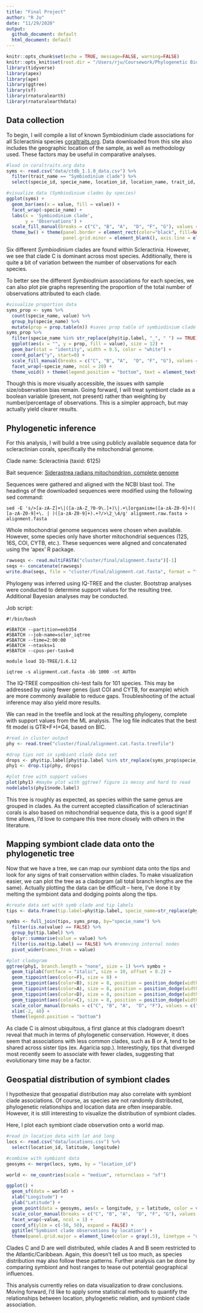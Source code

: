 ```yaml
---
title: "Final Project"
author: "R Ju"
date: "11/29/2020"
output:
  github_document: default
  html_document: default
---
```


```r
knitr::opts_chunk$set(echo = TRUE, message=FALSE, warning=FALSE)
knitr::opts_knit$set(root.dir = "/Users/rju/Coursework/Phylogenetic Biology/finalproject/")
library(tidyverse)
library(apex)
library(ape)
library(ggtree)
library(sf)
library(rnaturalearth)
library(rnaturalearthdata)
```


## Data collection

To begin, I will compile a list of known Symbiodinium clade associations for all Scleractinia species [coraltraits.org](coraltraits.org). Data downloaded from this site also includes the geographic location of the sample, as well as methodology used. These factors may be useful in comparative analyses.

```r
#load in coraltraits.org data
syms <- read.csv("data/ctdb_1.1.0_data.csv") %>%
  filter(trait_name == "Symbiodinium clade") %>%
  select(specie_id, specie_name, location_id, location_name, trait_id, trait_name, methodology_id, methodology_name, value)

#visualize data (Symbiodinium clades by species)
ggplot(syms) +
  geom_bar(aes(x = value, fill = value)) +
  facet_wrap(~specie_name) +
  labs(x = 'Symbiodinium clade',
       y = 'Observations') +
  scale_fill_manual(breaks = c("C", "B", "A",  "D", "F", "G"), values = c("tomato", "cornflowerblue", "seagreen2", "gold", "lightpink", "burlywood"), name = "Symbiodinium clade") +
  theme_bw() + theme(panel.border = element_rect(color="black", fill=NA, size=0.75), panel.grid.major = element_blank(),
                     panel.grid.minor = element_blank(), axis.line = element_blank())
```

Six different *Symbiodinium* clades are found within Scleractinia. However, we see that clade C is dominant across most species. Additionally, there is quite a bit of variation between the number of observations for each species. 

To better see the different *Symbiodinium* associations for each species, we can also plot pie graphs representing the proportion of the total number of observations attributed to each clade.

```r
#visualize proportion data
syms_prop <- syms %>%
  count(specie_name, value) %>%
  group_by(specie_name) %>%
  mutate(prop = prop.table(n)) #saves prop table of symbiodinium clade by species
syms_prop %>%
  filter(specie_name %in% str_replace(phy$tip.label, "_", " ") == TRUE) %>%
  ggplot(aes(x = "", y = prop, fill = value), size = 12) +
  geom_bar(stat = "identity", width = 0.5, color = "white") +
  coord_polar("y", start=0) +
  scale_fill_manual(breaks = c("C", "B", "A",  "D", "F", "G"), values = c("tomato", "cornflowerblue", "seagreen2", "gold", "lightpink", "burlywood"), name = "Symbiodinium clade") +
  facet_wrap(~specie_name, ncol = 20) +
  theme_void() + theme(legend.position = "bottom", text = element_text(size = 4))

```


Though this is more visually accessible, the issues with sample size/observation bias remain. Going forward, I will treat symbiont clade as a boolean variable (present, not present) rather than weighting by number/percentage of observations. This is a simpler approach, but may actually yield clearer results.



## Phylogenetic inference

For this analysis, I will build a tree using publicly available sequence data for scleractinian corals, specifically the mitochondrial genome.

Clade name: Scleractinia (taxid: 6125)


Bait sequence: [Siderastrea radians mitochondrion, complete genome](https://www.ncbi.nlm.nih.gov/nuccore/DQ643838.1?report=fasta)


Sequences were gathered and aligned with the NCBI blast tool. The headings of the downloaded sequences were modified using the following sed command:

    sed -E 's/>[a-zA-Z]+\|([a-zA-Z_?0-9\.]+)\|.+\[organism=([a-zA-Z0-9]+)( [a-zA-Z0-9]+\. | )([a-zA-Z0-9]+).+?/>\2_\4/g' alignment.raw.fasta > alignment.fasta
    

Whole mitochondrial genome sequences were chosen when available. However, some species only have shorter mitochondrial sequences (12S, 16S, COI, CYTB, etc.). These sequences were aligned and concatenated using the 'apex' R package.

```r
rawseqs <- read.multiFASTA("cluster/final/alignment.fasta")[-1]
seqs <- concatenate(rawseqs)
write.dna(seqs, file = "cluster/final/alignment.cat.fasta", format = "fasta")
```


Phylogeny was inferred using IQ-TREE and the cluster. Bootstrap analyses were conducted to determine support values for the resulting tree. Additional Bayesian analyses may be conducted. 

Job script:

    #!/bin/bash

    #SBATCH --partition=eeb354
    #SBATCH --job-name=scler_iqtree
    #SBATCH --time=2:00:00
    #SBATCH --ntasks=1
    #SBATCH --cpus-per-task=8

    module load IQ-TREE/1.6.12

    iqtree -s alignment.cat.fasta -bb 1000 -nt AUTOn


The IQ-TREE composition chi-test fails for 101 species. This may be addressed by using fewer genes (just COI and CYTB, for example) which are more commonly available to reduce gaps. Troubleshooting of the actual inference may also yield more results.


We can read in the treefile and look at the resulting phylogeny, complete with support values from the ML analysis. The log file indicates that the best fit model is GTR+F+I+G4, based on BIC. 

```r
#read in cluster output
phy <- read.tree("cluster/final/alignment.cat.fasta.treefile") 

#drop tips not in symbiont clade data set
drops <- phy$tip.label[phy$tip.label %in% str_replace(syms_prop$specie_name, " ", "_") == FALSE]
phy1 <- drop.tip(phy, drops)

#plot tree with support values
plot(phy1) #maybe plot with ggtree? figure is messy and hard to read
nodelabels(phy1$node.label)
```


This tree is roughly as expected, as species within the same genus are grouped in clades. As the current accepted classification of scleractinian corals is also based on mitochondrial sequence data, this is a good sign! If time allows, I'd love to compare this tree more closely with others in the literature.


## Mapping symbiont clade data onto the phylogenetic tree


Now that we have a tree, we can map our symbiont data onto the tips and look for any signs of trait conservation within clades. To make visualization easier, we can plot the tree as a cladogram (all total branch lengths are the same). Actually plotting the data can be difficult -- here, I've done it by melting the symbiont data and dodging points along the tips. 

```r
#create data set with symb clade and tip labels
tips <- data.frame(tip.label=phy$tip.label, specie_name=str_replace(phy$tip.label, "_", " "))

symbs <- full_join(tips, syms_prop, by="specie_name") %>%
  filter(is.na(value) == FALSE) %>%
  group_by(tip.label) %>%
  dplyr::summarise(value = value) %>%
  filter(is.na(tip.label) == FALSE) %>% #removing internal nodes
  pivot_wider(names_from = value)

#plot cladogram
ggtree(phy1, branch.length = "none", size = 1) %<+% symbs +
  geom_tiplab(fontface = "italic", size = 10, offset = 0.2) +
  geom_tippoint(aes(color=F), size = 8) +
  geom_tippoint(aes(color=B), size = 8, position = position_dodge(width = 0.75)) +
  geom_tippoint(aes(color=A), size = 8, position = position_dodge(width = 1.5)) +
  geom_tippoint(aes(color=D), size = 8, position = position_dodge(width = 2.25)) +
  geom_tippoint(aes(color=C), size = 8, position = position_dodge(width = 3)) +
  scale_color_manual(breaks = c("C", "B", "A",  "D", "F"), values = c("tomato", "cornflowerblue", "seagreen2", "gold", "lightpink"), name = "Symbiodinium clade") + 
  xlim(-2, 40) +  
  theme(legend.position = "bottom")
```

As clade C is almost ubiquitous, a first glance at this cladogram doesn't reveal that much in terms of phylogenetic conservation. However, it does seem that associations with less common clades, such as B or A, tend to be shared across sister tips (ex. Agaricia spp.). Interestingly, tips that diverged most recently seem to associate with fewer clades, suggesting that evolutionary time may be a factor. 


## Geospatial distribution of symbiont clades


I hypothesize that geospatial distribution may also correlate with symbiont clade associations. Of course, as species are not randomly distributed, phylogenetic relationships and location data are often inseparable. However, it is still interesting to visualize the distribution of symbiont clades.

Here, I plot each symbiont clade observation onto a world map.

```r
#read in location data with lat and long
locs <- read.csv("data/locations.csv") %>%
  select(location_id, latitude, longitude)

#combine with symbiont data
geosyms <- merge(locs, syms, by = "location_id")

world <- ne_countries(scale = "medium", returnclass = "sf")

ggplot() +
  geom_sf(data = world) +
  xlab("Longitude") + 
  ylab("Latitude") +
  geom_point(data = geosyms, aes(x = longitude, y = latitude, color = value), size = 2, alpha = 0.8) +
  scale_color_manual(breaks = c("C", "B", "A",  "D", "F", "G"), values = c("tomato", "cornflowerblue", "seagreen2", "gold", "lightpink", "burlywood"), name = "Symbiodinium clade") + 
  facet_wrap(~value, ncol = 1) +
  coord_sf(ylim = c(-50, 50), expand = FALSE) +
  ggtitle("Symbiont clade observations by location") +
  theme(panel.grid.major = element_line(color = gray(.5), linetype = "dashed", size = 0.5), panel.background = element_rect(fill = "aliceblue"))

```


Clades C and D are well distributed, while clades A and B seem restricted to the Atlantic/Caribbean. Again, this doesn't tell us too much, as species distribution may also follow these patterns. Further analysis can be done by comparing symbiont and host ranges to tease out potential geographical influences.


This analysis currently relies on data visualization to draw conclusions. Moving forward, I'd like to apply some statistical methods to quantify the relationships between location, phylogenetic relation, and symbiont clade association.
